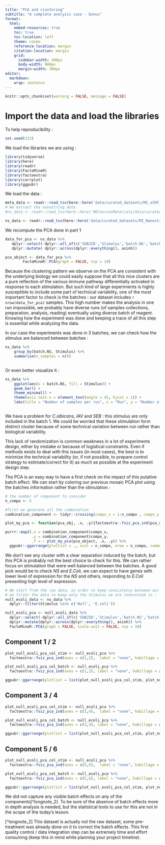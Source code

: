 ```yaml
---
title: "PCA and clustering"
subtitle: "A complete analysis case - bonus"
format:
  html:
    embed-resources: true
    toc: true
    toc-location: left
    theme: cosmo
    reference-location: margin
    citation-location: margin
    grid:
      sidebar-width: 300px
      body-width: 900px
      margin-width: 300px
editor: 
  markdown: 
    wrap: sentence
---
```


```r
knitr::opts_chunk$set(warning = FALSE, message = FALSE)
```

# Import the data and load the libraries

To help reproducibility :

```r
set.seed(123)
```

We load the libraries we are using :

```r
library(tidyverse)
library(here)
library(readr)
library(FactoMineR)
library(factoextra)
library(corrplot)
library(ggpubr)

```

We load the data :

```r

meta_data <- readr::read_tsv(here::here('data/curated_datasets/MI_eCRF_Curated.tsv')) 
# We extract the nanostring data 
#ns_data <- readr::read_tsv(here::here('HKCoursesMaterials/data/curated_datasets_v2/MI_Nanostring-eCRF_Curated.tsv')) %>% dplyr::select(- dplyr::all_of(colnames(meta_data) %>% setdiff("SUBJID"))) %>% dplyr::filter(! is.na(Stimulus))

ns_data <- readr::read_tsv(here::here('data/curated_datasets/MI_Nanostring-eCRF_Curated.tsv')) %>% dplyr::select(- dplyr::all_of(colnames(meta_data) %>% setdiff("SUBJID"))) %>% dplyr::filter(! is.na(Stimulus))


```



We recompute the PCA done in part 1

```r
data_for_pca <- ns_data %>%
   dplyr::select(-dplyr::all_of(c('SUBJID','Stimulus','batch.NS','batch.TruCult'))) %>%
   dplyr::mutate( dplyr::across(dplyr::everything(), asinh))

pca_object <- data_for_pca %>%
        FactoMineR::PCA(graph = FALSE, ncp = 10)


```




Because the clustering pattern we observe on the PCA are consistent with the underlying biology we could easily suppose that all this nice clusters are a pure reflection of the various immune pathway differentially activated in response to each stimulation.
But such kind of large experiments is highly susceptible to include some part of technical variability, one of the most important factor to check is the batches : our dataset includes `r nrow(data_for_pca)` samples.
This high number makes the analysis in one run impossible, we probably have diverse runs (of samples collections, preparation, analysis, reading) eventually using diverse batch of reagent.
Knowing how the experiment was done and keeping a trace of all this step is essential while analyzing the data.

In our case the experiments was done in 3 batches, we can check how the stimulus are balanced between batches :

```r
ns_data %>%
    group_by(batch.NS, Stimulus) %>%
    summarise(n_samples = n())
  
```

Or even better visualize it :

```r

ns_data %>%
    ggplot(aes(x = batch.NS, fill = Stimulus)) +
    geom_bar() +
    theme_minimal() +
    theme(axis.text.x = element_text(angle = 45, hjust = 1)) +
    labs(title = "Number of samples per run", x = "Run", y = "Number of samples")
  
```

We have a problem for *C.albicans*, *IAV* and *SEB* : this stimulus are only included in the batch 1.
We could be worried that these stimulation form distinct cluster because of some technical variation between run rather than biological variability.

This lack of randomization is common weakness in a lot of experiments design, either by mistake or because of logistical constraints.
Even if methods exists to deal with this issues (in most cases), the best is to minimize the technical variability (or, if not possible, to prepare control strategy to estimate/correct for it) as much as possible at the experiment design step.

The PCA is an easy way to have a first check on the impact of this putative batch effect.
We can start by coloring our previous mosaic PCA plot using the batches information rather than the stimulation :

```r
# the number of component to consider
n_compo <- 5

#first we generate all the combination
combination_component <- tidyr::crossing(compo_x = 1:n_compo , compo_y = 1:n_compo)

plot_my_pca <- function(pca_obj, .x, .y){factoextra::fviz_pca_ind(pca_obj,axes = c(.y,.x), label = "none", habillage = as.factor(ns_data$batch.NS)) + ggplot2::ggtitle('')}

purrr::map2(.x = combination_component$compo_x,
            .y = combination_component$compo_y,
            .f = ~ plot_my_pca(pca_object, .x, .y)) %>%
  ggpubr::ggarrange(plotlist = ., ncol = n_compo, nrow = n_compo, common.legend = TRUE, legend = "bottom")


```

We don't see any cluster with a clear separation induced by the batch, but this PCA is probably not the best choice to check for this.
We can rather focus on stimulation that were well balanced between the batches.
A good pick would be to check *NS* and *E.Coli*, we can expect to have genes with lower level of expression for the *NS* and others, responding to *E.Coli* presenting high level of expression.

```r

# We start from the raw data, in order to keep consistency between our data and the Stimulus / Batch columns
# we filter the data to keep only the Stimulus we are interested in :
null_ecoli_data <- ns_data %>%
  dplyr::filter(Stimulus %in% c('Null', 'E.coli'))

null_ecoli_pca <- null_ecoli_data %>%
  dplyr::select(-dplyr::all_of(c('SUBJID','Stimulus','batch.NS','batch.TruCult'))) %>%
  dplyr::mutate(dplyr::across(dplyr::everything(), asinh)) %>%
  FactoMineR::PCA(graph = FALSE, scale.unit = FALSE, ncp = 10)


```

::: panel-tabset
## Component 1 / 2

```r

plot_null_ecoli_pca_col_stim <- null_ecoli_pca %>%
  factoextra::fviz_pca_ind(axes = c(1,2),  label = "none", habillage = as.factor(null_ecoli_data$Stimulus))

plot_null_ecoli_pca_col_batch <- null_ecoli_pca %>%
  factoextra::fviz_pca_ind(axes = c(1,2), label = "none", habillage = as.factor(null_ecoli_data$batch.NS))

ggpubr::ggarrange(plotlist = list(plot_null_ecoli_pca_col_stim, plot_null_ecoli_pca_col_batch), ncol = 2, nrow = 1, legend = "bottom")
```

## Component 3 / 4

```r

plot_null_ecoli_pca_col_stim <- null_ecoli_pca %>%
  factoextra::fviz_pca_ind(axes = c(3,4),  label = "none", habillage = as.factor(null_ecoli_data$Stimulus))

plot_null_ecoli_pca_col_batch <- null_ecoli_pca %>%
  factoextra::fviz_pca_ind(axes = c(3,4), label = "none", habillage = as.factor(null_ecoli_data$batch.NS))

ggpubr::ggarrange(plotlist = list(plot_null_ecoli_pca_col_stim, plot_null_ecoli_pca_col_batch), ncol = 2, nrow = 1, legend = "bottom")
```

## Component 5 / 6

```r

plot_null_ecoli_pca_col_stim <- null_ecoli_pca %>%
  factoextra::fviz_pca_ind(axes = c(5,6),  label = "none", habillage = as.factor(null_ecoli_data$Stimulus))

plot_null_ecoli_pca_col_batch <- null_ecoli_pca %>%
  factoextra::fviz_pca_ind(axes = c(5,6), label = "none", habillage = as.factor(null_ecoli_data$batch.NS))

ggpubr::ggarrange(plotlist = list(plot_null_ecoli_pca_col_stim, plot_null_ecoli_pca_col_batch), ncol = 2, nrow = 1, legend = "bottom")
```
:::

We did not capture any visible batch effects on any of the components\[\^longnote_2\].
To be sure of the absence of batch effects more in depth analysis is needed, but the statistical tools to use for this are not in the scope of the today's lesson.

\[\^longnote_2\] This dataset is actually not the raw dataset, some pre-treatment was already done on it to correct the batch effects.
This first quality control / data integration step can be extremely time and effort consuming (keep this in mind while planning your project timeline).